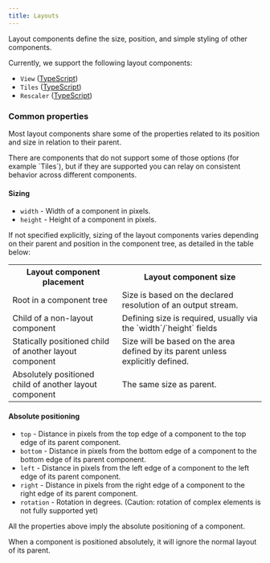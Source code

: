 ```yaml
---
title: Layouts
---
```


Layout components define the size, position, and simple styling of other components.

Currently, we support the following layout components:

- `View` ([TypeScript](/ts-sdk/components/view))
- `Tiles` ([TypeScript](/ts-sdk/components/tiles))
- `Rescaler` ([TypeScript](/ts-sdk/components/rescaler))

### Common properties

Most layout components share some of the properties related to its position and size in relation
to their parent. 

<Aside>
There are components that do not support some of those options (for example `Tiles`),
but if they are supported you can relay on consistent behavior across different components.
</Aside>

#### Sizing
- `width` - Width of a component in pixels.
- `height` - Height of a component in pixels.

If not specified explicitly, sizing of the layout components varies depending on their parent
and position in the component tree, as detailed in the table below:

  <table>
    <tr>
      <th><strong>Layout component placement</strong></th>
      <th><strong>Layout component size</strong></th>
    </tr>
    <tr>
      <td>Root in a component tree</td>
      <td>Size is based on the declared resolution of an output stream.</td>
    </tr>
    <tr>
      <td>Child of a non-layout component</td>
      <td>Defining size is required, usually via the `width`/`height` fields</td>
    </tr>
    <tr>
      <td>Statically positioned child of another layout component</td>
      <td>Size will be based on the area defined by its parent unless explicitly defined.</td>
    </tr>
    <tr>
      <td>Absolutely positioned child of another layout component</td>
      <td>The same size as parent.</td>
    </tr>
  </table>

#### Absolute positioning
- `top` - Distance in pixels from the top edge of a component to the top edge of its parent component.
- `bottom` - Distance in pixels from the bottom edge of a component to the bottom edge of its parent component.
- `left` - Distance in pixels from the left edge of a component to the left edge of its parent component.
- `right` - Distance in pixels from the right edge of a component to the right edge of its parent component.
- `rotation` - Rotation in degrees. (Caution: rotation of complex elements is not fully supported yet)

All the properties above imply the absolute positioning of a component.

When a component is positioned absolutely, it will ignore the normal layout of its parent. 
